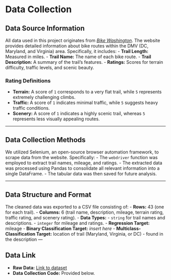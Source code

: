 # Data Collection

## Data Source Information

All data used in this project originates from *[Bike Washington](http://bikewashington.org/routes/all.htm)*. The website provides detailed information about bike routes within the DMV (DC, Maryland, and Virginia) area. Specifically, it includes:
- **Trail Length:** Measured in miles.
- **Trail Name:** The name of each bike route.
- **Trail Description:** A summary of the trail’s features.
- **Ratings:** Scores for terrain difficulty, traffic levels, and scenic beauty.

### Rating Definitions
- **Terrain:** A score of `1` corresponds to a very flat trail, while `5` represents extremely challenging climbs.
- **Traffic:** A score of `1` indicates minimal traffic, while `5` suggests heavy traffic conditions.
- **Scenery:** A score of `1` indicates a highly scenic trail, whereas `5` represents less visually appealing routes.

---

## Data Collection Methods

We utilized Selenium, an open-source browser automation framework, to scrape data from the website. Specifically:
- The `webdriver` function was employed to extract trail names, mileage, and ratings.
- The extracted data was processed using Pandas to consolidate all relevant information into a single DataFrame.
- The tabular data was then saved for future analysis.

---

## Data Structure and Format

The cleaned data was exported to a CSV file consisting of:
- **Rows:** 43 (one for each trail).
- **Columns:** 6 (trail name, description, mileage, terrain rating, traffic rating, and scenery rating).
- **Data Types:** 
  - `string` for trail names and descriptions.
  - `integer` for mileage and ratings.
- **Regression Target:** mileage
- **Binary Classification Target:** *insert here*
- **Multiclass-Classification Target:** location of trail (Maryland, Virginia, or DC) - found in the description
---

## Data Link

- **Raw Data:** [Link to dataset](*add-link-here*)
- **Data Collection Code:** Provided below.


